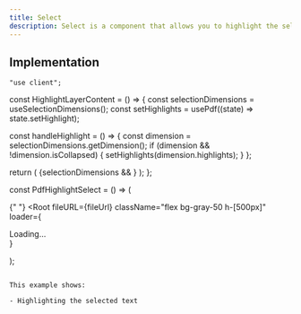 ```yaml
---
title: Select
description: Select is a component that allows you to highlight the selected text in a PDF.
---
```



<PdfHighlightSelect />

## Implementation

```tsx
"use client";
```

const HighlightLayerContent = () => {
const selectionDimensions = useSelectionDimensions();
const setHighlights = usePdf((state) => state.setHighlight);

const handleHighlight = () => {
const dimension = selectionDimensions.getDimension();
if (dimension && !dimension.isCollapsed) {
setHighlights(dimension.highlights);
}
};

return (
<Pages className="p-4 w-full">
<Page>
{selectionDimensions && <CustomSelect onHighlight={handleHighlight} />}
<CanvasLayer />
<TextLayer />
<HighlightLayer className="bg-yellow-200/70" />
</Page>
</Pages>
);
};

const PdfHighlightSelect = () => (

{" "}
<Root
  fileURL={fileUrl}
  className="flex bg-gray-50 h-[500px]"
  loader={<div className="p-4">Loading...</div>}
>
  <HighlightLayerContent />
</Root>
);

```

This example shows:

- Highlighting the selected text
